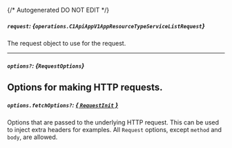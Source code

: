 {/* Autogenerated DO NOT EDIT  */}

##### `request`: *{`operations.C1ApiAppV1AppResourceTypeServiceListRequest`}*
The request object to use for the request.

<Collapsible openLabel={Labels.showProperties} closeLabel={Labels.hideProperties}>
  <C1ApiAppV1AppResourceTypeServiceListRequest />
</Collapsible>

---
##### `options?`: *{`RequestOptions`}*
Options for making HTTP requests.
---
##### `options.fetchOptions?`: [*{ `RequestInit` }*](https://developer.mozilla.org/en-US/docs/Web/API/Request/Request#options)
Options that are passed to the underlying HTTP request. This can be used to inject extra headers for examples. All `Request` options, except `method` and `body`, are allowed.

